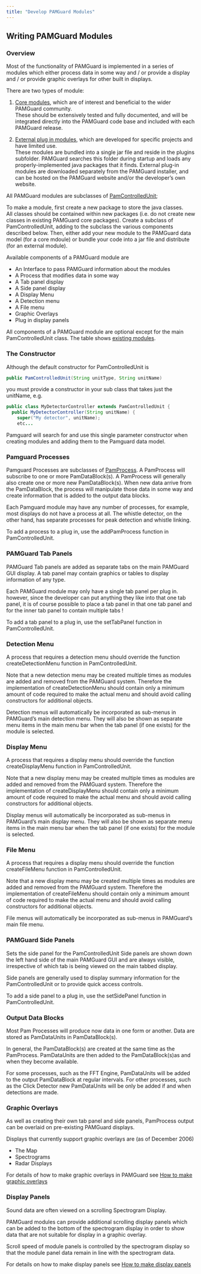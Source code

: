 ```yaml
---
title: "Develop PAMGuard Modules"
---
```


## Writing PAMGuard Modules

### Overview

Most of the functionality of PAMGuard is implemented in a series of modules which either process data in some way and / or provide a display and / or provide graphic overlays for other built in displays.

There are two types of module:

1.  [Core modules](coremodules.html), which are of interest and beneficial to the wider PAMGuard community.\
    These should be extensively tested and fully documented, and will be integrated directly into the PAMGuard code base and included with each PAMGuard release.

2.  [External plug in modules](pluginmodules.html), which are developed for specific projects and have limited use.\
    These modules are bundled into a single jar file and reside in the plugins subfolder. PAMGuard searches this folder during startup and loads any properly-implemented java packages that it finds. External plug-in modules are downloaded separately from the PAMGuard installer, and can be hosted on the PAMGuard website and/or the developer’s own website.

All PAMGuard modules are subclasses of [PamControlledUnit](api/PamController/PamControlledUnit.html);

To make a module, first create a new package to store the java classes.\
All classes should be contained within new packages (i.e. do not create new classes in existing PAMGuard core packages). Create a subclass of PamControlledUnit, adding to the subclass the various components described below. Then, either add your new module to the PAMGuard data model (for a core mdoule) or bundle your code into a jar file and distribute (for an external module).

Available components of a PAMGuard module are

-   An Interface to pass PAMGuard information about the modules
-   A Process that modifies data in some way
-   A Tab panel display
-   A Side panel display
-   A Display Menu
-   A Detection menu
-   A File menu
-   Graphic Overlays
-   Plug in display panels

All components of a PAMGuard module are optional except for the main PamControlledUnit class. The table shows [existing modules](coremodules.html).

### The Constructor

Although the default constructor for PamControlledUnit is

``` java
public PamControlledUnit(String unitType, String unitName)
```

you must provide a constructor in your sub class that takes just the unitName, e.g.

``` java
public class MyDetectorController extends PamControlledUnit { 
  public MyDetectorController(String unitName) { 
    super("My detector", unitName); 
    etc... 
```

Pamguard will search for and use this single parameter constructor when creating modules and adding them to the Pamguard data model.

### Pamguard Processes

Pamguard Processes are subclasses of [PamProcess](api/PamguardMVC/PamProcess.html). A PamProcess will subscribe to one or more PamDataBlock(s). A PamProcess will generally also create one or more new PamDataBlock(s). When new data arrive from the PamDataBlock, the process will manipulate those data in some way and create information that is added to the output data blocks.

Each Pamguard module may have any number of processes, for example, most displays do not have a process at all. The whistle detector, on the other hand, has separate processes for peak detection and whistle linking.

To add a process to a plug in, use the addPamProcess function in PamControlledUnit.

### PAMGuard Tab Panels

PAMGuard Tab panels are added as separate tabs on the main PAMGuard GUI display. A tab panel may contain graphics or tables to display information of any type.

Each PAMGuard module may only have a single tab panel per plug in. however, since the developer can put anything they like into that one tab panel, it is of course possible to place a tab panel in that one tab panel and for the inner tab panel to contain multiple tabs !

To add a tab panel to a plug in, use the setTabPanel function in PamControlledUnit.

### Detection Menu

A process that requires a detection menu should override the function createDetectionMenu function in PamControlledUnit.

Note that a new detection menu may be created multiple times as modules are added and removed from the PAMGuard system. Therefore the implementation of createDetectionMenu should contain only a minimum amount of code required to make the actual menu and should avoid calling constructors for additional objects.

Detection menus will automatically be incorporated as sub-menus in PAMGuard's main detection menu. They will also be shown as separate menu items in the main menu bar when the tab panel (if one exists) for the module is selected.

### Display Menu

A process that requires a display menu should override the function createDisplayMenu function in PamControlledUnit.

Note that a new display menu may be created multiple times as modules are added and removed from the PAMGuard system. Therefore the implementation of createDisplayMenu should contain only a minimum amount of code required to make the actual menu and should avoid calling constructors for additional objects.

Display menus will automatically be incorporated as sub-menus in PAMGuard's main display menu. They will also be shown as separate menu items in the main menu bar when the tab panel (if one exists) for the module is selected.

### File Menu

A process that requires a display menu should override the function createFileMenu function in PamControlledUnit.

Note that a new display menu may be created multiple times as modules are added and removed from the PAMGuard system. Therefore the implementation of createFileMenu should contain only a minimum amount of code required to make the actual menu and should avoid calling constructors for additional objects.

File menus will automatically be incorporated as sub-menus in PAMGuard's main file menu.

### PAMGuard Side Panels

Sets the side panel for the PamControlledUnit Side panels are shown down the left hand side of the main PAMGuard GUI and are always visible, irrespective of which tab is being viewed on the main tabbed display.

Side panels are generally used to display summary information for the PamControlledUnit or to provide quick access controls.

To add a side panel to a plug in, use the setSidePanel function in PamControlledUnit.

### Output Data Blocks

Most Pam Processes will produce now data in one form or another. Data are stored as PamDataUnits in PamDataBlock(s).

In general, the PamDataBlock(s) are created at the same time as the PamProcess. PamDataUnits are then added to the PamDataBlock(s)as and when they become available.

For some processes, such as the FFT Engine, PamDataUnits will be added to the output PamDataBlock at regular intervals. For other processes, such as the Click Detector new PamDataUnits will be only be added if and when detections are made.

### Graphic Overlays

As well as creating their own tab panel and side panels, PamProcess output can be overlaid on pre-existing PAMGuard displays.

Displays that currently support graphic overlays are (as of December 2006)

-   The Map
-   Spectrograms
-   Radar Displays

For details of how to make graphic overlays in PAMGuard see [How to make graphic overlays](./books/HowToMakeOverlays.html)

### Display Panels

Sound data are often viewed on a scrolling Spectrogram Display.

PAMGuard modules can provide additional scrolling display panels which can be added to the bottom of the spectrogram display in order to show data that are not suitable for display in a graphic overlay.

Scroll speed of module panels is controlled by the spectrogram display so that the module panel data remain in line with the spectrogram data.

For details on how to make display panels see [How to make display panels](./books/HowToMakePluginDisplays.html)
